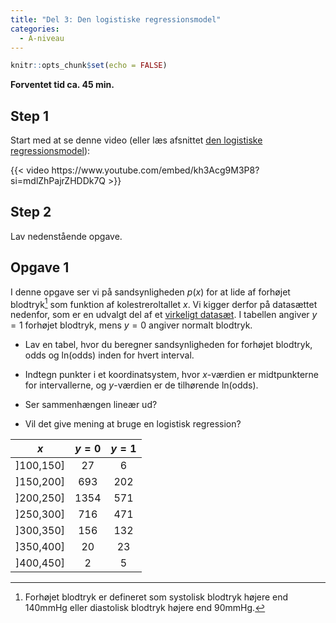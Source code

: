 ```yaml
---
title: "Del 3: Den logistiske regressionsmodel"
categories:
  - A-niveau
---
```



```r
knitr::opts_chunk$set(echo = FALSE)
```

**Forventet tid ca. 45 min.**

## Step 1
Start med at se denne video (eller læs afsnittet [den logistiske regressionsmodel](../../materialer/logistisk/log-reg.qmd#den-logistiske-regressionsmodel)):

{{< video https://www.youtube.com/embed/kh3Acg9M3P8?si=mdlZhPajrZHDDk7Q >}}

## Step 2

Lav nedenstående opgave.

::: {.callout-note collapse="false" appearance="minimal"}

## Opgave 1

I denne opgave ser vi på sandsynligheden $p(x)$ for at lide af forhøjet blodtryk[^17]  som funktion af kolestreroltallet $x$.
Vi kigger derfor på datasættet nedenfor, som er en udvalgt del af et [virkeligt datasæt](https://biolincc.nhlbi.nih.gov/studies/framcohort/).
I tabellen angiver $y=1$ forhøjet blodtryk, mens $y=0$ angiver normalt blodtryk.   

* Lav en tabel, hvor du beregner sandsynligheden for forhøjet blodtryk, odds og ln(odds) inden for hvert interval. 

* Indtegn punkter i et koordinatsystem, hvor $x$-værdien er midtpunkterne for intervallerne, og $y$-værdien er de tilhørende ln(odds). 

* Ser sammenhængen lineær ud? 

* Vil det give mening at bruge en logistisk regression?

|  $x$ | $y=0$ | $y=1$   |
|    :----:   | :----:   | :----:   |
| ]100,150] | 27   | 6    | 
| ]150,200] | 693    | 202   |
| ]200,250] | 1354   |   571    |
| ]250,300] | 716    |  471   |
| ]300,350] | 156   |  132  |
| ]350,400] | 20    |   23   | 
| ]400,450] | 2   |  5    | 
            

[^17]: Forhøjet blodtryk er defineret som systolisk blodtryk højere end 140mmHg eller diastolisk blodtryk højere end 90mmHg.

:::